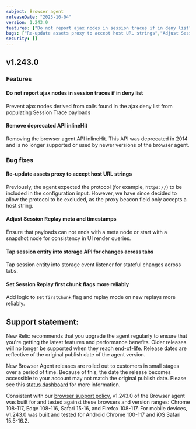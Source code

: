 ```yaml
---
subject: Browser agent
releaseDate: "2023-10-04"
version: 1.243.0
features: ["Do not report ajax nodes in session traces if in deny list","Remove deprecated API inlineHit"]
bugs: ["Re-update assets proxy to accept host URL strings","Adjust Session Replay meta and timestamps","Tap session entity into storage api for changes across tabs","Set Session Replay first chunk flags more reliably"]
security: []
---
```


## v1.243.0

### Features

#### Do not report ajax nodes in session traces if in deny list

Prevent ajax nodes derived from calls found in the ajax deny list from populating Session Trace payloads

#### Remove deprecated API inlineHit

Removing the browser agent API inlineHit. This API was deprecated in 2014 and is no longer supported or used by newer versions of the browser agent.

### Bug fixes

#### Re-update assets proxy to accept host URL strings

Previously, the agent expected the protocol (for example, `https://`) to be included in the configuration input. However, we have since decided to allow the protocol to be excluded, as the proxy beacon field only accepts a host string.

#### Adjust Session Replay meta and timestamps

Ensure that payloads can not ends with a meta node or start with a snapshot node for consistency in UI render queries.

#### Tap session entity into storage API for changes across tabs

Tap session entity into storage event listener for stateful changes across tabs.

#### Set Session Replay first chunk flags more reliably

Add logic to set `firstChunk` flag and replay mode on new replays more reliably.

## Support statement:

New Relic recommends that you upgrade the agent regularly to ensure that you're getting the latest features and performance benefits. Older releases will no longer be supported when they reach [end-of-life](https://docs.newrelic.com/docs/browser/browser-monitoring/getting-started/browser-agent-eol-policy/). Release dates are reflective of the original publish date of the agent version.

New Browser Agent releases are rolled out to customers in small stages over a period of time. Because of this, the date the release becomes accessible to your account may not match the original publish date. Please see this [status dashboard](https://newrelic.github.io/newrelic-browser-agent-release/) for more information.

Consistent with our [browser support policy](https://docs.newrelic.com/docs/browser/new-relic-browser/getting-started/compatibility-requirements-browser-monitoring/#browser-types), v1.243.0 of the Browser agent was built for and tested against these browsers and version ranges: Chrome 108-117, Edge 108-116, Safari 15-16, and Firefox 108-117. For mobile devices, v1.243.0 was built and tested for Android Chrome 100-117 and iOS Safari 15.5-16.2.
